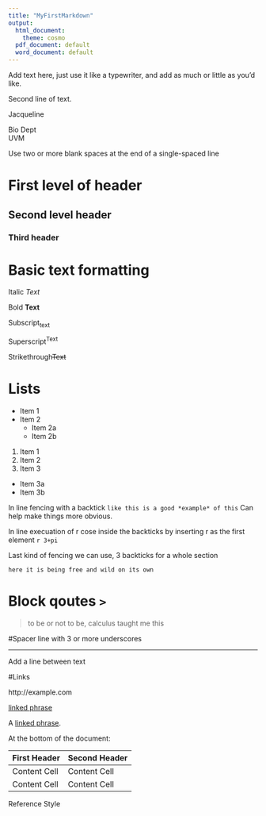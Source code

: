 ```yaml
---
title: "MyFirstMarkdown"
output:
  html_document: 
    theme: cosmo
  pdf_document: default
  word_document: default
---
```


Add text here, just use it like a typewriter, and add as much or little as you'd like.

Second line of text.

Jacqueline 

Bio Dept   
UVM   


Use two or more blank spaces at the end of a single-spaced line

# First level of header

## Second level header

### Third header

# Basic text formatting

Italic *Text*

Bold **Text**

Subscript~text~ 

Superscript^Text^

Strikethrough~~Text~~

# Lists

* Item 1
* Item 2
    + Item 2a
    + Item 2b
    
1. Item 1
2. Item 2
3. Item 3
  + Item 3a
  + Item 3b
  
In line fencing with a backtick ` like this is a good *example* of this ` Can help make things more obvious.

In line execuation of r cose inside the backticks by inserting r as the first element `r 3+pi` 

Last kind of fencing we can use, 3 backticks for a whole section 
``` 
here it is being free and wild on its own

```
# Block qoutes `>`

> to be or not to be, calculus taught me this

#Spacer line with 3 or more underscores

___

Add a line between text

#Links

http://example.com

[linked phrase](http://example.com)



A [linked phrase][id]. 

At the bottom of the document:

[id]: http://example.com/ "Title"


First Header  | Second Header
------------- | -------------
Content Cell  | Content Cell
Content Cell  | Content Cell
Reference Style 




